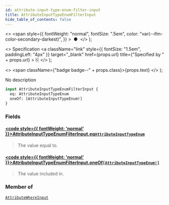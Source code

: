 ```yaml
---
id: attribute-input-type-enum-filter-input
title: AttributeInputTypeEnumFilterInput
hide_table_of_contents: false
---
```


  <>
    <span
      style={{
        fontWeight: "normal",
        fontSize: ".5em",
        color: "var(--ifm-color-secondary-darkest)",
      }}
    >
      &nbsp;●&nbsp;
    </span>
  </>
);

  <>
    Specification
    <a
      className="link"
      style={{ fontSize: "1.5em", paddingLeft: "4px" }}
      target="\_blank"
      href={props.url}
      title={"Specified by " + props.url}
    >
      ⎘
    </a>
  </>
);

  <>
    <span className={"badge badge--" + props.class}>{props.text}</span>
  </>
);

No description

```graphql
input AttributeInputTypeEnumFilterInput {
  eq: AttributeInputTypeEnum
  oneOf: [AttributeInputTypeEnum!]
}
```

### Fields

#### [<code style={{ fontWeight: 'normal' }}>AttributeInputTypeEnumFilterInput.<b>eq</b></code>](#)<Bullet />[`AttributeInputTypeEnum`](../../api-reference/enums/attribute-input-type-enum) <Badge class="secondary" text="enum"/>

> The value equal to.

#### [<code style={{ fontWeight: 'normal' }}>AttributeInputTypeEnumFilterInput.<b>oneOf</b></code>](#)<Bullet />[`[AttributeInputTypeEnum!]`](../../api-reference/enums/attribute-input-type-enum) <Badge class="secondary" text="list"/> <Badge class="secondary" text="enum"/>

> The value included in.

### Member of

[`AttributeWhereInput`](../../api-reference/inputs/attribute-where-input) <Badge class="secondary" text="input"/>
